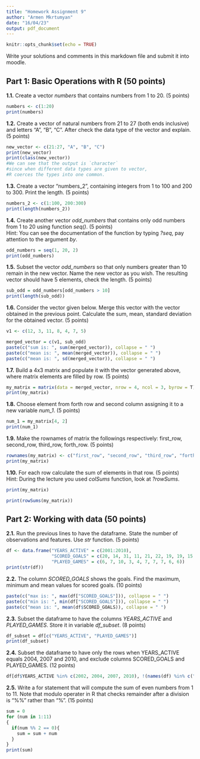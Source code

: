 ```yaml
---
title: "Homework Assignment 9"
author: "Armen Mkrtumyan"
date: "16/04/23"
output: pdf_document
---
```


```r
knitr::opts_chunk$set(echo = TRUE)
```

Write your solutions and comments in this markdown file and submit it into moodle.

## Part 1: Basic Operations with R (50 points)

**1.1.** Create a vector *numbers* that contains numbers from 1 to 20. (5 points)

```r

numbers <- c(1:20)
print(numbers)
```

**1.2.** Create a vector of natural numbers from 21 to 27 (both ends inclusive) and letters "A", "B", "C". After check the data type of the vector and explain. (5 points)

```r
new_vector <- c(21:27, "A", "B", "C")
print(new_vector)
print(class(new_vector))
#We can see that the output is `character` 
#since when different data types are given to vector,
#R coerces the types into one common.


```

**1.3.** Create a vector "numbers_2", containing integers from 1 to 100 and 200 to 300. Print the length. (5 points)

```r

numbers_2 <- c(1:100, 200:300)
print(length(numbers_2))

```

**1.4.** Create another vector *odd_numbers* that contains only odd numbers from 1 to 20 using function *seq()*. (5 points)\
Hint: You can see the documentation of the function by typing *?seq*, pay attention to the argument *by*.

```r

odd_numbers = seq(1, 20, 2)
print(odd_numbers)
```

**1.5.** Subset the vector *odd_numbers* so that only numbers greater than 10 remain in the new vector. Name the new vector as you wish. The resulting vector should have 5 elements, check the length. (5 points)

```r
sub_odd = odd_numbers[odd_numbers > 10]
print(length(sub_odd))

```

**1.6.** Consider the vector given below. Merge this vector with the vector obtained in the previous point. Calculate the sum, mean, standard deviation for the obtained vector. (5 points)

```r
v1 <- c(12, 3, 11, 8, 4, 7, 5)

merged_vector = c(v1, sub_odd)
paste(c("sum is: ", sum(merged_vector)), collapse = " ")
paste(c("mean is: ", mean(merged_vector)), collapse = " ")
paste(c("mean is: ", sd(merged_vector)), collapse = " ")
```

**1.7.** Build a 4x3 matrix and populate it with the vector generated above, where matrix elements are filled by row. (5 points)

```r

my_matrix = matrix(data = merged_vector, nrow = 4, ncol = 3, byrow = T)
print(my_matrix)
```

**1.8.** Choose element from forth row and second column assigning it to a new variable *num_1*. (5 points)

```r

num_1 = my_matrix[4, 2]
print(num_1)

```

**1.9.** Make the rownames of matrix the followings respectively: first_row, second_row, third_row, forth_row. (5 points)

```r

rownames(my_matrix) <- c("first_row", "second_row", "third_row", "forth_row")
print(my_matrix)
```

**1.10.** For each row calculate the sum of elements in that row. (5 points)\
Hint: During the lecture you used *colSums* function, look at *?rowSums*.

```r

print(my_matrix)

print(rowSums(my_matrix))
```

## Part 2: Working with data (50 points)

**2.1.** Run the previous lines to have the dataframe. State the number of observations and features. Use *str* function. (5 points)

```r
df <- data.frame("YEARS_ACTIVE" = c(2001:2010), 
                 "SCORED_GOALS" = c(20, 14, 31, 11, 21, 22, 19, 19, 15, 11), 
                 "PLAYED_GAMES" = c(6, 7, 10, 3, 4, 7, 7, 7, 6, 6))
print(str(df))
```

**2.2.** The column *SCORED_GOALS* shows the goals. Find the maximum, minimum and mean values for scored goals. (10 points)

```r
paste(c("max is: ", max(df["SCORED_GOALS"])), collapse = " ")
paste(c("min is: ", min(df["SCORED_GOALS"])), collapse = " ")
paste(c("mean is: ", mean(df$SCORED_GOALS)), collapse = " ")
```

**2.3.** Subset the dataframe to have the columns *YEARS_ACTIVE* and *PLAYED_GAMES*. Store it in variable *df_subset*. (8 points)

```r

df_subset = df[c("YEARS_ACTIVE", "PLAYED_GAMES")]
print(df_subset)
```

**2.4.** Subset the dataframe to have only the rows when YEARS_ACTIVE equals 2004, 2007 and 2010, and exclude columns SCORED_GOALS and PLAYED_GAMES. (12 points)

```r
df[df$YEARS_ACTIVE %in% c(2002, 2004, 2007, 2010), !(names(df) %in% c("SCORED_GOALS", "PLAYED_GAMES"))]
```

**2.5.** Write a for statement that will compute the sum of even numbers from 1 to 11. Note that modulo operater in R that checks remainder after a division is "%%" rather than "%". (15 points)

```r

sum = 0
for (num in 1:11)
{
  if(num %% 2 == 0){
    sum = sum + num
  }
}
print(sum)

```
